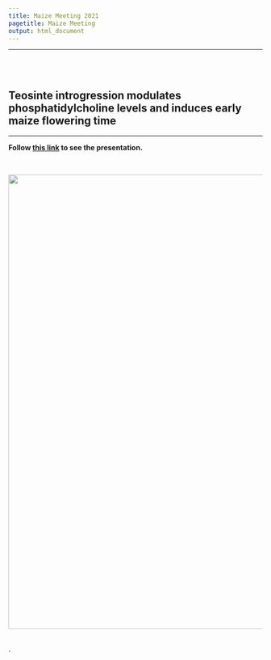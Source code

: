 ```yaml
---
title: Maize Meeting 2021
pagetitle: Maize Meeting
output: html_document
---
```

---

<!-- break -->	

<br>	
<!-- break -->	

## Teosinte introgression modulates phosphatidylcholine levels and induces early maize flowering time  	
<hr>	


**Follow [this link](https://drive.google.com/file/d/1yvHMmD66r9axSA2auAd0bKN1pRn7zHJx/view?usp=sharing) to see the presentation.**	


<br>	

<img src="images/maize_meeting.png" style="width: 900px;">	

<br>.

